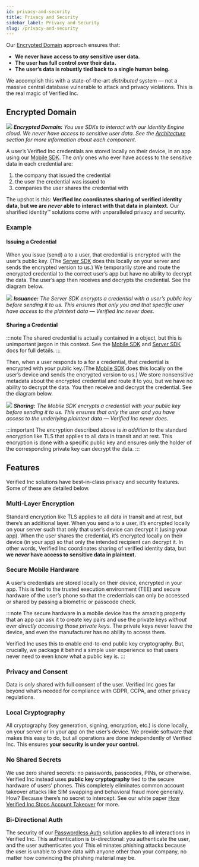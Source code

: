 ```yaml
---
id: privacy-and-security
title: Privacy and Security
sidebar_label: Privacy and Security
slug: /privacy-and-security
---
```



Our [Encrypted Domain](#encrypted-domain) approach ensures that:
- **We ​never ​have access to ​*any* ​sensitive user data.** 
- **The user has full control over their data.**
- **The user’s data is robustly tied back to a single human being.** 

We accomplish this with a state-of-the-art *​distributed* system — not a massive central database vulnerable to attack and privacy violations. This is the real magic of Verified Inc.

## Encrypted Domain

![](/img/architecture.png)
*<b>Encrypted Domain:</b> You use SDKs to interact with our Identity Engine cloud. We *never* have access to sensitive user data. See the [Architecture](/architecture) section for more information about each component.*

A user’s Verified Inc <Tip type="credential">credentials</Tip> are stored locally on their device, in an app using our [Mobile SDK](/mobile-sdk-overview). The *only* ones who ever have access to the sensitive data in each credential are:
1. the company that issued the credential
2. the user the credential was issued to
3. companies the user shares the credential with

The upshot is this: **Verified Inc coordinates sharing of verified identity data, but we are *never* able to interact with that data in plaintext.** Our sharified identity™ solutions come with unparalleled privacy and security.

### Example

#### Issuing a Credential

 When you issue (send) a <Tip type="credential"/> to a user, that credential is encrypted with the user’s public key. (The [Server SDK](/server-sdk) does this locally on your server and sends the encrypted version to us.) We temporarily store and route the encrypted credential to the correct user’s app but have no ability to decrypt the data. The user’s app then receives and decrypts the credential. See the diagram below.

![](/img/issuance.png)
*<b>Issuance:</b> The Server SDK encrypts a credential with a user’s public key before sending it to us. This ensures that only you and that specific user have access to the plaintext data — Verified Inc never does.*

#### Sharing a Credential

:::note
The shared credential is actually contained in a <Tip type="presentation"/> object, but this is unimportant jargon in this context. See the [Mobile SDK](/mobile-sdk-overview) and [Server SDK](/server-sdk) docs for full details.
:::

Then, when a user responds to a <Tip type="request"/> for a credential, that credential is encrypted with *your* public key.(The [Mobile SDK](/mobile-sdk) does this locally on the user’s device and sends the encrypted version to us.) We store nonsensitive metadata about the encrypted credential and route it to you, but we have no ability to decrypt the data. You then receive and decrypt the credential. See the diagram below.

![](/img/sharing.png)
*<b>Sharing:</b> The Mobile SDK encrypts a credential with your public key before sending it to us. This ensures that only the user and you have access to the underlying plaintext data — Verified Inc never does.*

:::important
The encryption described above is ​*in addition to* the standard encryption like TLS that applies to all data in transit and at rest. This encryption is done with a specific public key and ensures only the holder of the corresponding private key can decrypt the data.
:::

## Features

Verified Inc solutions have best-in-class privacy and security features. Some of these are detailed below.

### Multi-Layer Encryption

Standard encryption like TLS applies to all data in transit and at rest, but there’s an additional layer. When you send a <Tip type="credential"/> to a user, it’s encrypted locally on your server such that only that user’s device can decrypt it (using your app). When the user shares the credential, it’s encrypted locally on their device (in your app) so that only the intended recipient can decrypt it. In other words, Verified Inc coordinates sharing of verified identity data, but **​we *​never* h​ave access to sensitive data in plaintext.**

### Secure Mobile Hardware 

A user’s credentials are stored locally on their device, encrypted in your app. This is tied to the trusted execution environment (TEE) and secure hardware of the user’s phone so that the credentials can only be accessed or shared by passing a biometric or passcode check.

:::note
The secure hardware in a mobile device has the amazing property that an app can ask it to create key pairs and use the private keys *without ever directly accessing those private keys.* The private keys never leave the device, and even the manufacturer has no ability to access them.

Verified Inc uses this to enable end-to-end public key cryptography. But, crucially, we package it behind a simple user experience so that users never need to even know what a public key is.
:::

### Privacy and Consent

Data is ​*only* ​shared with full consent of the user. Verified Inc goes far beyond what’s needed for compliance with GDPR, CCPA, and other privacy regulations.

### Local Cryptography 

All cryptography (key generation, signing, encryption, etc.) is done locally, on your server or in your app on the user’s device. We provide software that makes this easy to do, but all operations are done independently of Verified Inc. This ensures ​**your security is under your control.**

### No Shared Secrets

We use zero shared secrets: no passwords, passcodes, PINs, or otherwise. Verified Inc instead uses **​public key cryptography** tied to the secure hardware of users’ phones. This completely eliminates common account takeover attacks like SIM swapping and behavioral fraud more generally. How? Because there’s no secret to intercept. See our white paper [​How Verified Inc Stops Account Takeover​](https://www.verified.inc/resources#white-papers) for more.

### Bi-Directional Auth

The security of our [​Passwordless Auth​](https://www.verified.inc/solutions/passwordless-auth) solution applies to ​all ​interactions in Verified Inc. This authentication is bi-directional: y​ou authenticate the user, ​and ​the user authenticates you! This eliminates phishing attacks because the user is unable to share data with anyone other than your company, no matter how convincing the phishing material may be.
